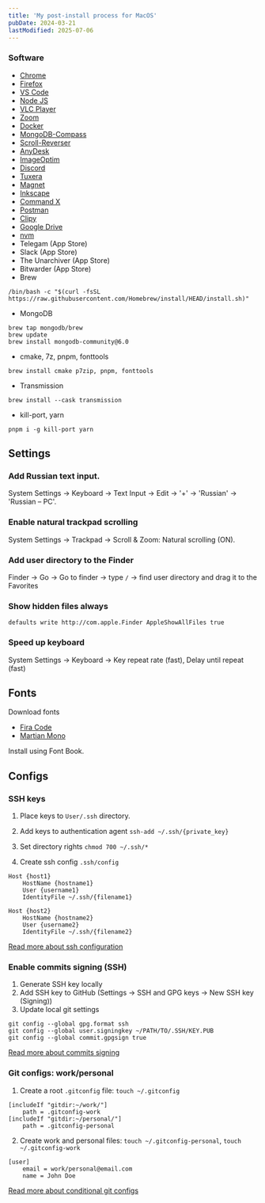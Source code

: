 ```yaml
---
title: 'My post-install process for MacOS'
pubDate: 2024-03-21
lastModified: 2025-07-06
---
```


### Software

- [Chrome](https://www.google.com/chrome/)
- [Firefox](https://www.mozilla.org/en-US/firefox/new/)
- [VS Code](https://code.visualstudio.com/)
- [Node JS](https://nodejs.org/en/download/)
- [VLC Player](https://www.videolan.org/vlc/index.ru.html)
- [Zoom](https://zoom.us/download#client_4meeting)
- [Docker](https://docs.docker.com/desktop/install/mac-install/)
- [MongoDB-Compass](https://www.mongodb.com/try/download/compass)
- [Scroll-Reverser](https://github.com/pilotmoon/Scroll-Reverser)
- [AnyDesk](https://anydesk.com/)
- [ImageOptim](https://imageoptim.com/mac)
- [Discord](https://discord.com/)
- [Tuxera](https://ntfsformac.tuxera.com/)
- [Magnet](https://magnet.crowdcafe.com/)
- [Inkscape](https://inkscape.org/)
- [Command X](https://sindresorhus.com/command-x)
- [Postman](https://www.postman.com/downloads/)
- [Clipy](https://clipy-app.com/)
- [Google Drive](https://www.google.com/drive/download/)
- [nvm](https://github.com/nvm-sh/nvm)
- Telegam (App Store)
- Slack (App Store)
- The Unarchiver (App Store)
- Bitwarder (App Store)
- Brew

```
/bin/bash -c "$(curl -fsSL https://raw.githubusercontent.com/Homebrew/install/HEAD/install.sh)"
```

- MongoDB

```
brew tap mongodb/brew
brew update
brew install mongodb-community@6.0
```

- cmake, 7z, pnpm, fonttools

```
brew install cmake p7zip, pnpm, fonttools
```

- Transmission

```
brew install --cask transmission
```

- kill-port, yarn

```
pnpm i -g kill-port yarn
```

## Settings

### Add Russian text input.

System Settings -> Keyboard -> Text Input -> Edit -> '+' -> 'Russian' -> 'Russian – PC'.

### Enable natural trackpad scrolling

System Settings -> Trackpad -> Scroll & Zoom: Natural scrolling (ON).

### Add user directory to the Finder

Finder -> Go -> Go to finder -> type `/` -> find user directory and drag it to the Favorites

### Show hidden files always

```
defaults write http://com.apple.Finder AppleShowAllFiles true
```

### Speed up keyboard

System Settings -> Keyboard -> Key repeat rate (fast), Delay until repeat (fast)

## Fonts

Download fonts

- [Fira Code](https://github.com/tonsky/FiraCode)
- [Martian Mono](https://github.com/evilmartians/mono)

Install using Font Book.

## Configs

### SSH keys

1. Place keys to `User/.ssh` directory.

2. Add keys to authentication agent `ssh-add ~/.ssh/{private_key}`

3. Set directory rights `chmod 700 ~/.ssh/*`

4. Create ssh config `.ssh/config`

```
Host {host1}
    HostName {hostname1}
    User {username1}
    IdentityFile ~/.ssh/{filename1}

Host {host2}
    HostName {hostname2}
    User {username2}
    IdentityFile ~/.ssh/{filename2}
```

[Read more about ssh configuration](https://www.digitalocean.com/community/tutorials/how-to-configure-custom-connection-options-for-your-ssh-client)

### Enable commits signing (SSH)

1. Generate SSH key locally
2. Add SSH key to GitHub (Settings -> SSH and GPG keys -> New SSH key (Signing))
3. Update local git settings

```
git config --global gpg.format ssh
git config --global user.signingkey ~/PATH/TO/.SSH/KEY.PUB
git config --global commit.gpgsign true
```

[Read more about commits signing](https://docs.github.com/en/authentication/managing-commit-signature-verification/about-commit-signature-verification)

### Git configs: work/personal

1. Create a root `.gitconfig` file: `touch ~/.gitconfig`

```
[includeIf "gitdir:~/work/"]
    path = .gitconfig-work
[includeIf "gitdir:~/personal/"]
    path = .gitconfig-personal
```

2. Create work and personal files: `touch ~/.gitconfig-personal`, `touch ~/.gitconfig-work`

```
[user]
    email = work/personal@email.com
    name = John Doe
```

[Read more about conditional git configs](https://git-scm.com/docs/git-config#_includes)
